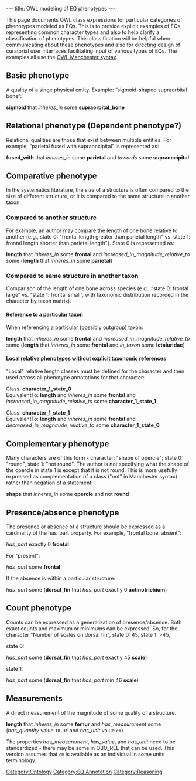 ---
title: OWL modeling of EQ phenotypes
---

This page documents OWL class expressions for particular categories of phenotypes modeled as EQs. This is to provide explicit examples of EQs representing common character types and also to help clarify a classification of phenotypes. This classification will be helpful when communicating about these phenotypes and also for directing design of curatorial user interfaces facilitating input of various types of EQs.  The examples all use the [http://www.w3.org/TR/owl2-manchester-syntax/ OWL Manchester syntax].

==Basic phenotype==
A quality of a singe physical entity. Example: “sigmoid-shaped supraorbital bone”:

'''sigmoid''' that ''inheres_in'' some '''supraorbital_bone'''

==Relational phenotype (Dependent phenotype?)==
Relational qualities are those that exist between multiple entities. For example, “parietal fused with supraoccipital” is represented as:

'''fused_with''' that ''inheres_in'' some '''parietal''' and ''towards'' some '''supraoccipital'''

==Comparative phenotype==
In the systematics literature, the size of a structure is often compared to the size of different structure, or it is compared to the same structure in another taxon.

===Compared to another structure===
For example, an author may compare the length of one bone relative to another (e.g., state 0: "frontal length greater than parietal length" vs. state 1: frontal length shorter than parietal length"). State 0 is represented as:

'''length''' that ''inheres_in'' some '''frontal''' and ''increased_in_magnitude_relative_to'' some ('''length''' that ''inheres_in'' some '''parietal''')

===Compared to same structure in another taxon===
Comparison of the length of one bone across species (e.g., “state 0: frontal large” vs. “state 1: frontal small”, with taxonomic distribution recorded in the character by taxon matrix).

====Reference to a particular taxon====
When referencing a particular (possibly outgroup) taxon:

'''length''' that ''inheres_in'' some '''frontal''' and ''increased_in_magnitude_relative_to'' some ('''length''' that ''inheres_in'' some '''frontal''' and ''in_taxon'' some '''Ictaluridae''')

====Local relative phenotypes without explicit taxonomic references====
"Local" relative length classes must be defined for the character and then used across all phenotype annotations for that character:

Class: '''character_1_state_0'''<br>
EquivalentTo: '''length''' and ''inheres_in'' some '''frontal''' and ''increased_in_magnitude_relative_to'' some '''character_1_state_1'''

Class: '''character_1_state_1'''<br>
EquivalentTo: '''length''' and ''inheres_in'' some '''frontal''' and ''decreased_in_magnitude_relative_to'' some '''character_1_state_0'''

==Complementary phenotype==
Many characters are of this form - character: "shape of opercle"; state 0: "round", state 1: "not round".  The author is not specifying what the shape of the opercle in state 1 is except that it is not round.  This is more usefully expressed as complementation of a class ("not" in Manchester syntax) rather than negation of a statement:

'''shape''' that ''inheres_in'' some '''opercle''' and not '''round'''

==Presence/absence phenotype==
The presence or absence of a structure should be expressed as a cardinality of the has_part property.  For example, "frontal bone, absent":

''has_part'' exactly 0 '''frontal'''

For "present":

''has_part'' some '''frontal'''

If the absence is within a particular structure:

''has_part'' some ('''dorsal_fin''' that ''has_part'' exactly 0 '''actinotrichium''')

==Count phenotype==
Counts can be expressed as a generalization of presence/absence.  Both exact counts and maximum or minimums can be expressed.  So, for the character "Number of scales on dorsal fin", state 0: 45, state 1: >45,

state 0:

''has_part'' some ('''dorsal_fin''' that ''has_part'' exactly 45 '''scale''')

state 1:

''has_part'' some ('''dorsal_fin''' that ''has_part'' min 46 '''scale''')

==Measurements==
A direct measurement of the magnitude of some quality of a structure.

'''length''' that ''inheres_in'' some '''femur''' and ''has_measurement'' some (''has_quantity'' value <code>10.3f</code> and ''has_unit'' value <code>cm</code>)

The properties ''has_measurement'', ''has_value'', and ''has_unit'' need to be standardized - there may be some in OBO_REL that can be used. This version assumes that <code>cm</code> is available as an individual in some units terminology.

[[Category:Ontology]]
[[Category:EQ Annotation]]
[[Category:Reasoning]]